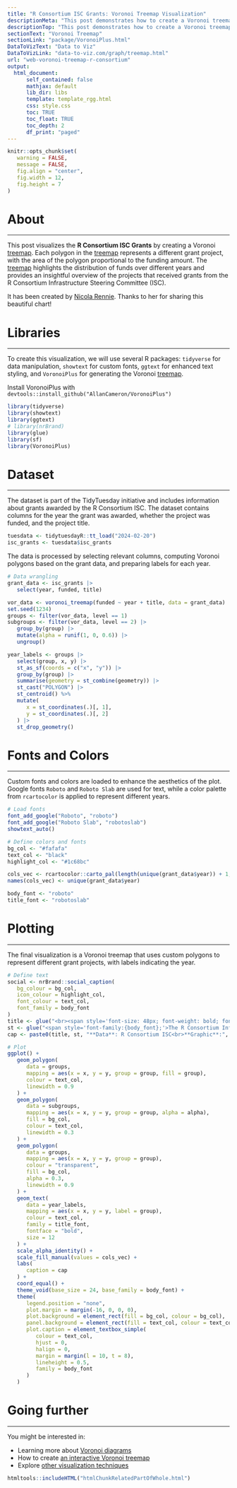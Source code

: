 ```yaml
---
title: "R Consortium ISC Grants: Voronoi Treemap Visualization"
descriptionMeta: "This post demonstrates how to create a Voronoi treemap in R to visualize R Consortium ISC grants using ggplot2, VoronoiPlus, and ggtext."
descriptionTop: "This post demonstrates how to create a Voronoi treemap in R to visualize the distribution of R Consortium ISC grants by project year using [ggplot2](ggplot2-package.html), [VoronoiPlus](package/VoronoiPlus.html), and [ggtext](package/ggtext.html). The chart **highlights the size of funding** for each project."
sectionText: "Voronoi Treemap"
sectionLink: "package/VoronoiPlus.html"
DataToVizText: "Data to Viz"
DataToVizLink: "data-to-viz.com/graph/treemap.html"
url: "web-voronoi-treemap-r-consortium"
output:
  html_document:
      self_contained: false    
      mathjax: default
      lib_dir: libs
      template: template_rgg.html
      css: style.css
      toc: TRUE
      toc_float: TRUE
      toc_depth: 2
      df_print: "paged"
---
```


```r
knitr::opts_chunk$set(
   warning = FALSE,
   message = FALSE,
   fig.align = "center",
   fig.width = 12,
   fig.height = 7
)
```

<div class="container">

# About
***

This post visualizes the **R Consortium ISC Grants** by creating a Voronoi [treemap](treemap.html). Each polygon in the [treemap](treemap.html) represents a different grant project, with the area of the polygon proportional to the funding amount. The [treemap](treemap.html) highlights the distribution of funds over different years and provides an insightful overview of the projects that received grants from the R Consortium Infrastructure Steering Committee (ISC).

It has been created by [Nicola Rennie](https://nrennie.rbind.io/). Thanks to her for sharing this beautiful chart!

# Libraries
***

To create this visualization, we will use several R packages: `tidyverse` for data manipulation, `showtext` for custom fonts, `ggtext` for enhanced text styling, and `VoronoiPlus` for generating the Voronoi [treemap](treemap.html).

Install VoronoiPlus with `devtools::install_github("AllanCameron/VoronoiPlus")`

```r
library(tidyverse)
library(showtext)
library(ggtext)
# library(nrBrand)
library(glue)
library(sf)
library(VoronoiPlus)
```

# Dataset
***

The dataset is part of the TidyTuesday initiative and includes information about grants awarded by the R Consortium ISC. The dataset contains columns for the year the grant was awarded, whether the project was funded, and the project title.

```r
tuesdata <- tidytuesdayR::tt_load("2024-02-20")
isc_grants <- tuesdata$isc_grants
```

The data is processed by selecting relevant columns, computing Voronoi polygons based on the grant data, and preparing labels for each year.

```r
# Data wrangling
grant_data <- isc_grants |>
   select(year, funded, title)

vor_data <- voronoi_treemap(funded ~ year + title, data = grant_data)
set.seed(1234)
groups <- filter(vor_data, level == 1)
subgroups <- filter(vor_data, level == 2) |>
   group_by(group) |>
   mutate(alpha = runif(1, 0, 0.6)) |>
   ungroup()

year_labels <- groups |>
   select(group, x, y) |>
   st_as_sf(coords = c("x", "y")) |>
   group_by(group) |>
   summarise(geometry = st_combine(geometry)) |>
   st_cast("POLYGON") |>
   st_centroid() %>%
   mutate(
      x = st_coordinates(.)[, 1],
      y = st_coordinates(.)[, 2]
   ) |>
   st_drop_geometry()
```

# Fonts and Colors
***

Custom fonts and colors are loaded to enhance the aesthetics of the plot. Google fonts `Roboto` and `Roboto Slab` are used for text, while a color palette from `rcartocolor` is applied to represent different years.

```r
# Load fonts
font_add_google("Roboto", "roboto")
font_add_google("Roboto Slab", "robotoslab")
showtext_auto()

# Define colors and fonts
bg_col <- "#fafafa"
text_col <- "black"
highlight_col <- "#1c68bc"

cols_vec <- rcartocolor::carto_pal(length(unique(grant_data$year)) + 1, "Prism")[1:length(unique(grant_data$year))]
names(cols_vec) <- unique(grant_data$year)

body_font <- "roboto"
title_font <- "robotoslab"
```

# Plotting
***

The final visualization is a Voronoi treemap that uses custom polygons to represent different grant projects, with labels indicating the year.

```r
# Define text
social <- nrBrand::social_caption(
   bg_colour = bg_col,
   icon_colour = highlight_col,
   font_colour = text_col,
   font_family = body_font
)
title <- glue("<br><span style='font-size: 48px; font-weight: bold; font-family:{title_font};'>R Consortium ISC Grants</span><br><br>")
st <- glue("<span style='font-family:{body_font};'>The R Consortium Infrastructure Steering Committee (ISC) Grant Program has been awarding grants since 2016. They will accept proposals again between March 1 and April 1, 2024 (and then again in the fall). Each polygon represents a different project, with the size of the area representing the funding amount.</span><br><br>")
cap <- paste0(title, st, "**Data**: R Consortium ISC<br>**Graphic**:", social)

# Plot
ggplot() +
   geom_polygon(
      data = groups,
      mapping = aes(x = x, y = y, group = group, fill = group),
      colour = text_col,
      linewidth = 0.9
   ) +
   geom_polygon(
      data = subgroups,
      mapping = aes(x = x, y = y, group = group, alpha = alpha),
      fill = bg_col,
      colour = text_col,
      linewidth = 0.3
   ) +
   geom_polygon(
      data = groups,
      mapping = aes(x = x, y = y, group = group),
      colour = "transparent",
      fill = bg_col,
      alpha = 0.3,
      linewidth = 0.9
   ) +
   geom_text(
      data = year_labels,
      mapping = aes(x = x, y = y, label = group),
      colour = text_col,
      family = title_font,
      fontface = "bold",
      size = 12
   ) +
   scale_alpha_identity() +
   scale_fill_manual(values = cols_vec) +
   labs(
      caption = cap
   ) +
   coord_equal() +
   theme_void(base_size = 24, base_family = body_font) +
   theme(
      legend.position = "none",
      plot.margin = margin(-16, 0, 0, 0),
      plot.background = element_rect(fill = bg_col, colour = bg_col),
      panel.background = element_rect(fill = text_col, colour = text_col),
      plot.caption = element_textbox_simple(
         colour = text_col,
         hjust = 0,
         halign = 0,
         margin = margin(l = 10, t = 8),
         lineheight = 0.5,
         family = body_font
      )
   )
```

# Going further
***

You might be interested in:

- Learning more about [Voronoi diagrams](voronoi-diagram.html)
- How to create [an interactive Voronoi treemap](interactive-voronoi-treemap.html)
- Explore [other visualization techniques](visualization-techniques.html)

<!-- Close container -->
</div>

```r
htmltools::includeHTML("htmlChunkRelatedPartOfWhole.html")
```
